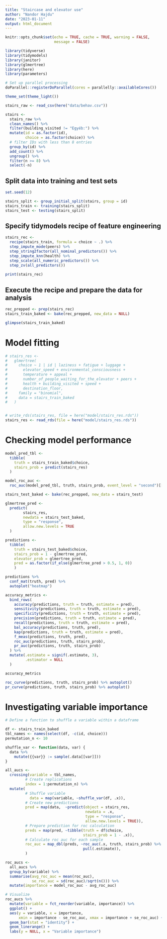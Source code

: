 ```yaml
---
title: "Staircase and elevator use"
author: "Nandor Hajdu"
date: "2023-01-11"
output: html_document
---
```


```r
knitr::opts_chunk$set(echo = TRUE, cache = TRUE, warning = FALSE,
                      message = FALSE)
```

```r
library(tidyverse)
library(tidymodels)
library(janitor)
library(glmertree)
library(here)
library(parameters)

# Set up parallel processing
doParallel::registerDoParallel(cores = parallelly::availableCores())

theme_set(theme_light())

```


```r
stairs_raw <- read_csv(here("data/behav.csv"))

stairs <-
  stairs_raw %>%
  clean_names() %>%
  filter(building_visited != "Egyéb:") %>%
  mutate(id = as.factor(id),
         choice = as.factor(choice)) %>%
  # filter IDs with less than 8 entries
  group_by(id) %>%
  add_count() %>%
  ungroup() %>%
  filter(n >= 8) %>% 
  select(-n)

```

## Split data into training and test sets

```r

set.seed(12)

stairs_split <- group_initial_split(stairs, group = id)
stairs_train <- training(stairs_split)
stairs_test <- testing(stairs_split)

```


## Specify tidymodels recipe of feature engineering

```r

stairs_rec <- 
  recipe(stairs_train, formula = choice ~ .) %>%
  step_impute_mode(peers) %>% 
  step_string2factor(all_nominal_predictors()) %>% 
  step_impute_knn(health) %>% 
  step_scale(all_numeric_predictors()) %>% 
  step_zv(all_predictors())
  
print(stairs_rec)

```

## Execute the recipe and prepare the data for analysis

```r
rec_prepped <- prep(stairs_rec)
stairs_train_baked <- bake(rec_prepped, new_data = NULL)

glimpse(stairs_train_baked)

```

# Model fitting

```r
# stairs_res <-
#   glmertree(
#     choice ~ 1 | id | laziness + fatigue + luggage +
#       elevator_speed + environmental_consciousness +
#       temperature + appeal +
#       number_of_people_waiting_for_the_elevator + peers +
#       health + building_visited + speed +
#       destination_floor,
#     family = "binomial",
#     data = stairs_train_baked
#   )


# write_rds(stairs_res, file = here("model/stairs_res.rds"))
stairs_res <- read_rds(file = here("model/stairs_res.rds"))
```

# Checking model performance

```r

model_pred_tbl <- 
  tibble(
    truth = stairs_train_baked$choice,
    stairs_prob = predict(stairs_res)
  )

model_roc_auc <- 
  roc_auc(model_pred_tbl, truth, stairs_prob, event_level = "second")[[1,3]]

stairs_test_baked <- bake(rec_prepped, new_data = stairs_test)

glmertree_pred <- 
  predict(
        stairs_res,
        newdata = stairs_test_baked,
        type = "response",
        allow.new.levels = TRUE
  )

predictions <- 
  tibble(
    truth = stairs_test_baked$choice,
    stairs_prob = 1 - glmertree_pred,
    elevator_prob = glmertree_pred,
    pred = as.factor(if_else(glmertree_pred > 0.5, 1, 0))
    )

predictions %>% 
  conf_mat(truth, pred) %>% 
  autoplot("heatmap")

accuracy_metrics <- 
  bind_rows(
    accuracy(predictions, truth = truth, estimate = pred),
    sensitivity(predictions, truth = truth, estimate = pred),
    specificity(predictions, truth = truth, estimate = pred),
    precision(predictions, truth = truth, estimate = pred),
    recall(predictions, truth = truth, estimate = pred),
    bal_accuracy(predictions, truth, pred),
    kap(predictions, truth = truth, estimate = pred),
    f_meas(predictions, truth, pred),
    roc_auc(predictions, truth, stairs_prob),
    pr_auc(predictions, truth, stairs_prob)
  ) %>% 
  mutate(.estimate = signif(.estimate, 3),
         .estimator = NULL
  )

accuracy_metrics

roc_curve(predictions, truth, stairs_prob) %>% autoplot()
pr_curve(predictions, truth, stairs_prob) %>% autoplot()

```

# Investigating variable importance
```r
# Define a function to shuffle a variable within a dataframe

df <- stairs_train_baked
tbl_names <- names(select(df, -c(id, choice)))
permutation_n <- 10

shuffle_var <- function(data, var) {
  data %>% 
    mutate({{var}} := sample(.data[[var]]))
}

all_aucs <- 
  crossing(variable = tbl_names,
         # Create replications
         index = 1:permutation_n) %>% 
  mutate(
         # Shuffle variable
           data = map(variable, ~shuffle_var(df, .x)),
         # Create new predictions
         pred = map(data,  ~predict(object = stairs_res, 
                                    newdata = .x, 
                                    type = "response",
                                    allow.new.levels = TRUE)),
         # Prepare prediction for roc calculation
         preds = map(pred, ~tibble(truth = df$choice,
                                   stairs_prob = 1 - .x)),
         # Calculate roc auc for each sample
         roc_auc = map_dbl(preds, ~roc_auc(.x, truth, stairs_prob) %>% 
                                   pull(.estimate)),
         )

roc_aucs <- 
  all_aucs %>% 
  group_by(variable) %>% 
  summarise(avg_roc_auc = mean(roc_auc),
            se_roc_auc = sd(roc_auc)/sqrt(n())) %>% 
  mutate(importance = model_roc_auc - avg_roc_auc)

# Visualize
roc_aucs %>% 
  mutate(variable = fct_reorder(variable, importance)) %>% 
  ggplot() +
  aes(y = variable, x = importance, 
      xmin = importance - se_roc_auc, xmax = importance + se_roc_auc) +
  geom_bar(stat = "identity") +
  geom_linerange() +
  labs(y = NULL, x = "Variable importance")

```


